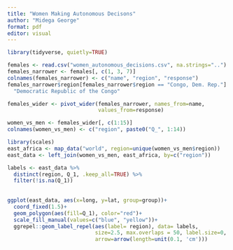 ---
title: "Women Making Autonomous Decisons"
author: "Midega George"
format: pdf
editor: visual
---

```{r}
library(tidyverse, quietly=TRUE)

females <- read.csv("women_autonomous_decisions.csv", na.strings="..")
females_narrower <- females[, c(1, 3, 7)]
colnames(females_narrower) <- c("name", "region", "response")
females_narrower$region[females_narrower$region == "Congo, Dem. Rep."] <- 
  "Democratic Republic of the Congo"

females_wider <- pivot_wider(females_narrower, names_from=name, 
                             values_from=response)

women_vs_men <- females_wider[, c(1:15)]
colnames(women_vs_men) <- c("region", paste0("Q_", 1:14))
```


```{r}
library(scales)
east_africa <- map_data("world", region=unique(women_vs_men$region))
east_data <- left_join(women_vs_men, east_africa, by=c("region"))

labels <- east_data %>%
  distinct(region, Q_1, .keep_all=TRUE) %>%
  filter(!is.na(Q_1))
  
  
ggplot(east_data, aes(x=long, y=lat, group=group))+
  coord_fixed(1.5)+
  geom_polygon(aes(fill=Q_1), color="red")+
  scale_fill_manual(values=c("blue", "yellow"))+
  ggrepel::geom_label_repel(aes(label= region), data= labels, 
                            size=2.5, max.overlaps = 50, label.size=0, 
                            arrow=arrow(length=unit(0.1, 'cm')))
```
